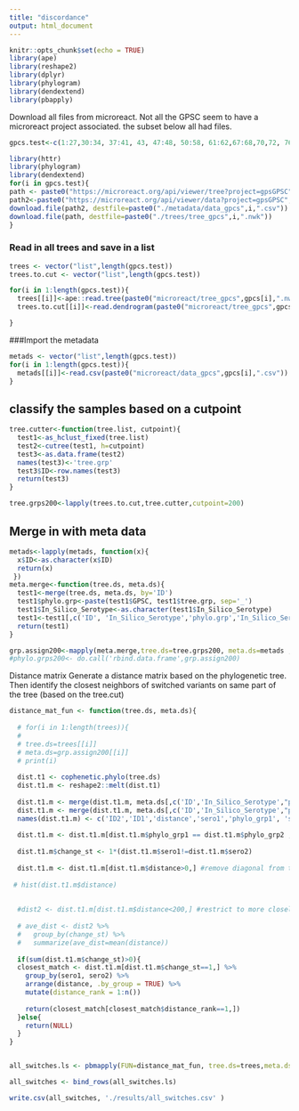```yaml
---
title: "discordance"
output: html_document
---
```


```r
knitr::opts_chunk$set(echo = TRUE)
library(ape)
library(reshape2)
library(dplyr)
library(phylogram)
library(dendextend)
library(pbapply)
```

Download all files from microreact. Not all the GPSC seem to have a microreact project associated. the subset below all had files.

```r
gpcs.test<-c(1:27,30:34, 37:41, 43, 47:48, 50:58, 61:62,67:68,70,72, 76,78, 79,80,81,90,91,93, 94,97,103,105,117, 131)
```

```r
library(httr)
library(phylogram)
library(dendextend)
for(i in gpcs.test){
path <- paste0("https://microreact.org/api/viewer/tree?project=gpsGPSC",i)
path2<-paste0("https://microreact.org/api/viewer/data?project=gpsGPSC",i)
download.file(path2, destfile=paste0("./metadata/data_gpcs",i,".csv"))
download.file(path, destfile=paste0("./trees/tree_gpcs",i,".nwk"))
}
```


### Read in all trees and save in a list
```r
trees <- vector("list",length(gpcs.test))
trees.to.cut <- vector("list",length(gpcs.test))

for(i in 1:length(gpcs.test)){
  trees[[i]]<-ape::read.tree(paste0("microreact/tree_gpcs",gpcs[i],".nwk"))
  trees.to.cut[[i]]<-read.dendrogram(paste0("microreact/tree_gpcs",gpcs[i],".nwk"))

}  
```

###Import the metadata
```r
metads <- vector("list",length(gpcs.test))
for(i in 1:length(gpcs.test)){
  metads[[i]]<-read.csv(paste0("microreact/data_gpcs",gpcs[i],".csv"))
} 
```

## classify the samples based on a cutpoint
```r
tree.cutter<-function(tree.list, cutpoint){
  test1<-as_hclust_fixed(tree.list)
  test2<-cutree(test1, h=cutpoint)
  test3<-as.data.frame(test2)
  names(test3)<-'tree.grp'
  test3$ID<-row.names(test3)
  return(test3)
}

tree.grps200<-lapply(trees.to.cut,tree.cutter,cutpoint=200)

```

## Merge in with meta data
```r
metads<-lapply(metads, function(x){
  x$ID<-as.character(x$ID)
  return(x)
 })
meta.merge<-function(tree.ds, meta.ds){
  test1<-merge(tree.ds, meta.ds, by='ID')
  test1$phylo.grp<-paste(test1$GPSC, test1$tree.grp, sep='_')
  test1$In_Silico_Serotype<-as.character(test1$In_Silico_Serotype)
  test1<-test1[,c('ID', 'In_Silico_Serotype','phylo.grp','In_Silico_Serotype' )]
  return(test1)
}

grp.assign200<-mapply(meta.merge,tree.ds=tree.grps200, meta.ds=metads , SIMPLIFY=F)
#phylo.grps200<- do.call('rbind.data.frame',grp.assign200)
```


Distance matrix
Generate a distance matrix based on the phylogenetic tree. Then identify the closest neighbors of switched variants on same part of the tree (based on the tree.cut)
```r
distance_mat_fun <- function(tree.ds, meta.ds){
  
  # for(i in 1:length(trees)){
  #   
  # tree.ds=trees[[i]]
  # meta.ds=grp.assign200[[i]]
  # print(i)
  
  dist.t1 <- cophenetic.phylo(tree.ds)
  dist.t1.m <- reshape2::melt(dist.t1)
  
  dist.t1.m <- merge(dist.t1.m, meta.ds[,c('ID','In_Silico_Serotype',"phylo.grp")], by.x='Var1', by.y='ID', all.x=T)
  dist.t1.m <- merge(dist.t1.m, meta.ds[,c('ID','In_Silico_Serotype',"phylo.grp")], by.x='Var2', by.y='ID', all.x=T)
  names(dist.t1.m) <- c('ID2','ID1','distance','sero1','phylo_grp1', 'sero2','phylo_grp2')
  
  dist.t1.m <- dist.t1.m[dist.t1.m$phylo_grp1 == dist.t1.m$phylo_grp2 , ] #only consider pairs on same part of the tree
  
  dist.t1.m$change_st <- 1*(dist.t1.m$sero1!=dist.t1.m$sero2)
  
  dist.t1.m <- dist.t1.m[dist.t1.m$distance>0,] #remove diagonal from the distance matrix
  
 # hist(dist.t1.m$distance)
  
  
  #dist2 <- dist.t1.m[dist.t1.m$distance<200,] #restrict to more closely-related strains
  
  # ave_dist <- dist2 %>%
  #   group_by(change_st) %>%
  #   summarize(ave_dist=mean(distance))
  
  if(sum(dist.t1.m$change_st)>0){
  closest_match <- dist.t1.m[dist.t1.m$change_st==1,] %>%
    group_by(sero1, sero2) %>%
    arrange(distance, .by_group = TRUE) %>%
    mutate(distance_rank = 1:n())
  
    return(closest_match[closest_match$distance_rank==1,])
  }else{
    return(NULL)
  }
}


all_switches.ls <- pbmapply(FUN=distance_mat_fun, tree.ds=trees,meta.ds=grp.assign200, SIMPLIFY = F)

all_switches <- bind_rows(all_switches.ls)

write.csv(all_switches, './results/all_switches.csv' )
```



